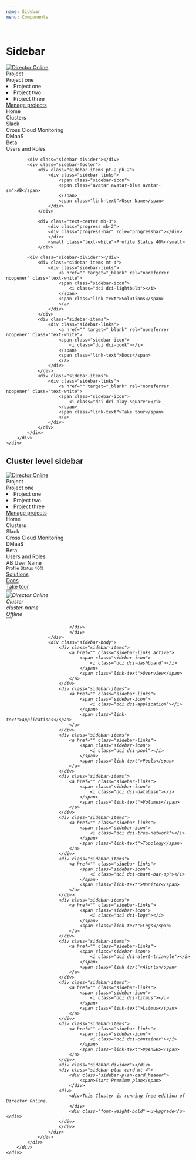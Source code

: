 ```yaml
---
name: Sidebar
menu: Components

---
```


# Sidebar

<Playground>
<div id="navigation-app">
    <div class="max">
        <div class="sidebar">
            <div class="sidebar-logo" title="Director Online">
                <a href="">   
                    <img src={DirectorOnlineLight} alt="Director Online" title="Home" />
                </a>
            </div>
            <div class="sidebar-divider"></div>
            <div class="sidebar-header dropdown" id="dropdownMenuProject" data-toggle="dropdown" aria-haspopup="true"
            aria-expanded="false">
                <div class="sidebar-project-icon">
                    <span class="dci dci-clipboard-pen dci-1x"></span>
                </div>
            <div class="sidebar-header-content">
                <div class="small">Project</div>
                <div class="sidebar-header-sub-heading">
                Project one
                <div>
                    <span class="dci dci-chevron-down dci-1x float-right"></span>
                </div>
                </div>
            </div>
            </div>
            <div class="dropdown-menu dropdown-menu-right" aria-labelledby="dropdownMenuProject">
                <li class="dropdown-item" role="button">Project one</li>
                <li class="dropdown-item" role="button">Project two</li>
                <li class="dropdown-item" role="button">Project three</li>
            <div class="dropdown-divider"></div>
            <a href="" class="dropdown-item" role="button">Manage projects </a>
            </div>
            <div class="sidebar-divider"></div>
            <div class="sidebar-body">
                <div class="sidebar-items">
                    <div class="sidebar-links">
                        <span class="sidebar-icon">
                            <i class="dci dci-home"></i>
                        </span>
                        <span class="link-text">Home</span>
                    </div>
                </div>
                <div class="sidebar-items">
                    <div class="sidebar-links">
                        <span class="sidebar-icon">
                            <i class="dci dci-cluster"></i>
                        </span>
                        <span class="link-text">Clusters</span>
                    </div>
                </div>
                <div class="sidebar-items">
                    <div class="sidebar-links">
                        <span class="sidebar-icon">
                            <i class="dci dci-slack"></i>
                        </span>
                        <span class="link-text">Slack</span>
                    </div>
                </div>
                <div class="sidebar-items">
                    <div class="sidebar-links">
                        <span class="sidebar-icon">
                            <i class="dci dci-chart-bar-up"></i>
                        </span>
                        <span class="link-text">Cross Cloud Monitoring</span>
                    </div>
                </div>
                <div class="sidebar-items">
                    <div class="sidebar-links">
                        <span class="sidebar-icon">
                            <i class="dci dci-cloud-up-down"></i>
                        </span>
                        <span class="link-text">DMaaS</span>
                        <div class="ml-auto">
                            <span class="badge badge-gradient-info">Beta</span>
                        </div>
                    </div>
                </div>
                <div class="sidebar-items">
                    <div class="sidebar-links">
                        <span class="sidebar-icon">
                            <i class="dci dci-user"></i>
                        </span>
                        <span class="link-text">Users and Roles</span>
                    </div>
                </div>
            </div>
            
            <div class="sidebar-divider"></div>
            <div class="sidebar-footer">
                <div class="sidebar-items pt-2 pb-2">
                    <div class="sidebar-links">
                        <span class="sidebar-icon">
                        <span class="avatar avatar-blue avatar-sm">AB</span>
                        </span>
                        <span class="link-text">User Name</span>
                    </div>
                </div>
                
                <div class="text-center mb-3">
                    <div class="progress mb-2">
                    <div class="progress-bar" role="progressbar"></div>
                    </div>
                    <small class="text-white">Profile Status 40%</small>
                </div>
            
            <div class="sidebar-divider"></div>
                <div class="sidebar-items mt-4">
                    <div class="sidebar-links">
                        <a href="" target="_blank" rel="noreferrer noopener" class="text-white">
                        <span class="sidebar-icon">
                            <i class="dci dci-lightbulb"></i>
                        </span>
                        <span class="link-text">Solutions</span>
                        </a>
                    </div>
                </div>
                <div class="sidebar-items">
                    <div class="sidebar-links">
                        <a href="" target="_blank" rel="noreferrer noopener" class="text-white">
                        <span class="sidebar-icon">
                            <i class="dci dci-book"></i>
                        </span>
                        <span class="link-text">Docs</span>
                        </a>
                    </div>
                </div>
                <div class="sidebar-items">
                    <div class="sidebar-links">
                        <a href="" target="_blank" rel="noreferrer noopener" class="text-white">
                        <span class="sidebar-icon">
                            <i class="dci dci-play-square"></i>
                        </span>
                        <span class="link-text">Take tour</span>
                        </a>
                    </div>
                </div>
            </div>
        </div>    
    </div>
</div>
</Playground>


## Cluster level sidebar

<div id="navigation-app">
    <div class="max">
        <div class="sidebar">
            <div class="sidebar-cluster">
                <div class="project">
                    <div class="sidebar-logo" title="Director Online">
                        <a href="">   
                            <img src={DirectorOnlineLight} alt="Director Online" title="Home" />
                        </a>
                    </div>
                    <div class="sidebar-divider"></div>
                    <div class="sidebar-header dropdown" id="dropdownMenuProject" data-toggle="dropdown" aria-haspopup="true"
                    aria-expanded="false">
                        <div class="sidebar-project-icon">
                            <span class="dci dci-clipboard-pen dci-1x"></span>
                        </div>
                        <div class="sidebar-header-content">
                            <div class="small">Project</div>
                            <div class="sidebar-header-sub-heading">Project one<div>
                                <span class="dci dci-chevron-down dci-1x float-right"></span>
                            </div>
                            </div>
                        </div>
                        <div class="dropdown-menu dropdown-menu-right" aria-labelledby="dropdownMenuProject">
                            <li class="dropdown-item" role="button">Project one</li>
                            <li class="dropdown-item" role="button">Project two</li>
                            <li class="dropdown-item" role="button">Project three</li>
                        <div class="dropdown-divider"></div>
                            <a href="" class="dropdown-item" role="button">Manage projects </a>
                        </div>
                    </div>
                    <div class="sidebar-divider"></div>
                    <div class="sidebar-body">
                        <div class="sidebar-items">
                            <div class="sidebar-links">
                                <span class="sidebar-icon">
                                    <i class="dci dci-home"></i>
                                </span>
                                <span class="link-text">Home</span>
                            </div>
                        </div>
                        <div class="sidebar-items">
                            <div class="sidebar-links">
                                <span class="sidebar-icon">
                                    <i class="dci dci-cluster"></i>
                                </span>
                                <span class="link-text">Clusters</span>
                            </div>
                        </div>
                        <div class="sidebar-items">
                            <div class="sidebar-links">
                                <span class="sidebar-icon">
                                    <i class="dci dci-slack"></i>
                                </span>
                                <span class="link-text">Slack</span>
                            </div>
                        </div>
                        <div class="sidebar-items">
                            <div class="sidebar-links">
                                <span class="sidebar-icon">
                                    <i class="dci dci-chart-bar-up"></i>
                                </span>
                                <span class="link-text">Cross Cloud Monitoring</span>
                            </div>
                        </div>
                        <div class="sidebar-items">
                            <div class="sidebar-links">
                                <span class="sidebar-icon">
                                    <i class="dci dci-cloud-up-down"></i>
                                </span>
                                <span class="link-text">DMaaS</span>
                                <div class="ml-auto">
                                    <span class="badge badge-gradient-info">Beta</span>
                                </div>
                            </div>
                        </div>
                        <div class="sidebar-items">
                            <div class="sidebar-links">
                                <span class="sidebar-icon">
                                    <i class="dci dci-user"></i>
                                </span>
                                <span class="link-text">Users and Roles</span>
                            </div>
                        </div>
                    </div>
                    <div class="sidebar-divider"></div>
                    <div class="sidebar-footer">
                        <div class="sidebar-items pt-2 pb-2">
                            <div class="sidebar-links">
                                <span class="sidebar-icon">
                                <span class="avatar avatar-blue avatar-sm">AB</span>
                                </span>
                                <span class="link-text">User Name</span>
                            </div>
                        </div>
                        <div class="text-center mb-3">
                            <div class="progress mb-2">
                            <div class="progress-bar" role="progressbar"></div>
                            </div>
                            <small class="text-white">Profile Status 40%</small>
                        </div>
                        <div class="sidebar-divider"></div>
                        <div class="sidebar-items mt-4">
                            <div class="sidebar-links">
                                <a href="" target="_blank" rel="noreferrer noopener" class="text-white">
                                <span class="sidebar-icon">
                                    <i class="dci dci-lightbulb"></i>
                                </span>
                                <span class="link-text">Solutions</span>
                                </a>
                            </div>
                        </div>
                                                <div class="sidebar-items">
                            <div class="sidebar-links">
                                <a href="" target="_blank" rel="noreferrer noopener" class="text-white">
                                <span class="sidebar-icon">
                                    <i class="dci dci-book"></i>
                                </span>
                                <span class="link-text">Docs</span>
                                </a>
                            </div>
                        </div>
                        <div class="sidebar-items">
                            <div class="sidebar-links">
                                <a href="" target="_blank" rel="noreferrer noopener" class="text-white">
                                <span class="sidebar-icon">
                                    <i class="dci dci-play-square"></i>
                                </span>
                                <span class="link-text">Take tour</span>
                                </a>
                            </div>
                        </div>
                    </div>
                </div>
                <div class="cluster">
                    <div class="sidebar-logo">
                        <a href="">
                            <button type="button" class="btn btn-icon mr-2">
                            <i class="dci dci-arrow-left-circle" aria-hidden="true" />
                            </button>
                        </a>
                    </div>
                    <div class="sidebar-header">
                        <div class="sidebar-cluster-icon">
                            <img src={gke} alt="Director Online" title="Home" />
                        </div>
                        <div class="sidebar-header-content">
                            <div class="small">Cluster</div>
                            <div class="sidebar-header-sub-heading" data-toggle="tooltip" data-placement="bottom"
                            title="cluster-name">cluster-name</div>
                            <div class="badge-circle-wrapper">
                                <span class="cluster-name text-capitalize">
                                <span class="badge badge-pill badge-gradient-danger">Offline</span>
                                </span>
                            </div>
                        </div>
                            <div class="btn-group dropright">
                            <button class="btn btn-icon btn-flat" role="button" data-toggle="dropdown">
                                <i class="dci dci-chevron-right dci-2x" />
                            </button>
                            <div class="dropdown-menu" aria-labelledby="">
                                
                            </div>
                            </div>
                    </div>
                    <div class="sidebar-body">
                        <div class="sidebar-items">
                            <a href="" class="sidebar-links active">
                                <span class="sidebar-icon">
                                    <i class="dci dci-dashboard"></i>
                                </span>
                                <span class="link-text">Overview</span>
                            </a>
                        </div>
                        <div class="sidebar-items">
                            <a href="" class="sidebar-links">
                                <span class="sidebar-icon">
                                    <i class="dci dci-application"></i>
                                </span>
                                <span class="link-text">Applications</span>
                            </a>
                        </div>
                        <div class="sidebar-items">
                            <a href="" class="sidebar-links">
                                <span class="sidebar-icon">
                                    <i class="dci dci-pool"></i>
                                </span>
                                <span class="link-text">Pools</span>
                            </a>
                        </div>
                        <div class="sidebar-items">
                            <a href="" class="sidebar-links">
                                <span class="sidebar-icon">
                                    <i class="dci dci-database"></i>
                                </span>
                                <span class="link-text">Volumes</span>
                            </a>
                        </div>
                        <div class="sidebar-items">
                            <a href="" class="sidebar-links">
                                <span class="sidebar-icon">
                                    <i class="dci dci-tree-network"></i>
                                </span>
                                <span class="link-text">Topology</span>
                            </a>
                        </div>
                        <div class="sidebar-items">
                            <a href="" class="sidebar-links">
                                <span class="sidebar-icon">
                                    <i class="dci dci-chart-bar-up"></i>
                                </span>
                                <span class="link-text">Monitor</span>
                            </a>
                        </div>
                        <div class="sidebar-items">
                            <a href="" class="sidebar-links">
                                <span class="sidebar-icon">
                                    <i class="dci dci-logs"></i>
                                </span>
                                <span class="link-text">Logs</span>
                            </a>
                        </div>
                        <div class="sidebar-items">
                            <a href="" class="sidebar-links">
                                <span class="sidebar-icon">
                                    <i class="dci dci-alert-triangle"></i>
                                </span>
                                <span class="link-text">Alerts</span>
                            </a>
                        </div>
                        <div class="sidebar-items">
                            <a href="" class="sidebar-links">
                                <span class="sidebar-icon">
                                    <i class="dci dci-litmus"></i>
                                </span>
                                <span class="link-text">Litmus</span>
                            </a>
                        </div>
                        <div class="sidebar-items">
                            <a href="" class="sidebar-links">
                                <span class="sidebar-icon">
                                    <i class="dci dci-container"></i>
                                </span>
                                <span class="link-text">OpenEBS</span>
                            </a>
                        </div>
                        <div class="sidebar-divider"></div>
                        <div class="sidebar-plan-card mt-4">
                            <div class="sidebar-plan-card_header">
                                <span>Start Premium plan</span>
                            </div>
                        <div>
                            <div>This Cluster is running free edition of Director Online.
                            </div>
                            <div class="font-weight-bold"><u>Upgrade</u></div>
                        </div>
                        </div>   
                    </div>
                </div>
            </div>
        </div>
    </div>
</div>
